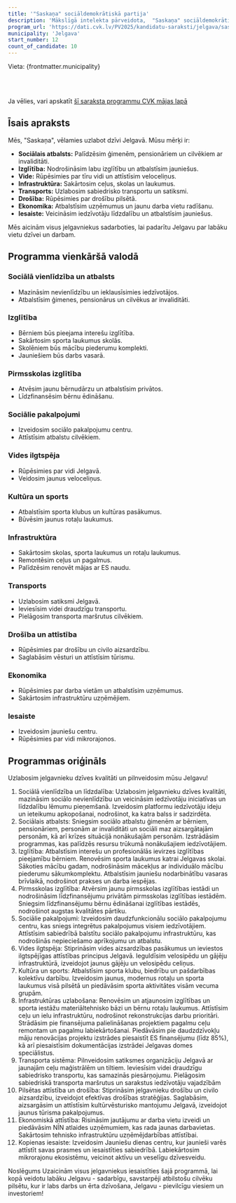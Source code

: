 ```yaml
---
title: '"Saskaņa" sociāldemokrātiskā partija'
description: 'Mākslīgā intelekta pārveidota,  "Saskaņa" sociāldemokrātiskā partija - Jelgava programma vienkāršā valodā'
program_url: 'https://dati.cvk.lv/PV2025/kandidatu-saraksti/jelgava/saskana-socialdemokratiska-partija'
municipality: 'Jelgava'
start_number: 12
count_of_candidate: 10
---
```



Vieta: {frontmatter.municipality}<br/>

<Badge text="Sociālais atbalsts" variant="note" size="small" /> <Badge text="Izglītības pieejamība" variant="note" size="small" /> <Badge text="Vides ilgtspēja" variant="note" size="small" /> <Badge text="Infrastruktūras uzlabošana" variant="note" size="small" /> <Badge text="Ekonomiskā attīstība" variant="note" size="small" />

<br/><br/> 

<Card title='Šis ir mākslīga intelekta ģenerēts apraksts' icon='starlight'>
    Ja vēlies, vari apskatīt <a href={frontmatter.program_url} target='_blank'>šī saraksta programmu CVK mājas lapā</a>
    </Card>

## Īsais apraksts

Mēs, "Saskaņa", vēlamies uzlabot dzīvi Jelgavā. Mūsu mērķi ir:

*   **Sociālais atbalsts:** Palīdzēsim ģimenēm, pensionāriem un cilvēkiem ar invaliditāti.
*   **Izglītība:** Nodrošināsim labu izglītību un atbalstīsim jauniešus.
*   **Vide:** Rūpēsimies par tīru vidi un attīstīsim veloceliņus.
*   **Infrastruktūra:** Sakārtosim ceļus, skolas un laukumus.
*   **Transports:** Uzlabosim sabiedrisko transportu un satiksmi.
*   **Drošība:** Rūpēsimies par drošību pilsētā.
*   **Ekonomika:** Atbalstīsim uzņēmumus un jaunu darba vietu radīšanu.
*   **Iesaiste:** Veicināsim iedzīvotāju līdzdalību un atbalstīsim jauniešus.

Mēs aicinām visus jelgavniekus sadarboties, lai padarītu Jelgavu par labāku vietu dzīvei un darbam.

## Programma vienkāršā valodā

### Sociālā vienlīdzība un atbalsts
*   Mazināsim nevienlīdzību un ieklausīsimies iedzīvotājos.
*   Atbalstīsim ģimenes, pensionārus un cilvēkus ar invaliditāti.

### Izglītība
*   Bērniem būs pieejama interešu izglītība.
*   Sakārtosim sporta laukumus skolās.
*   Skolēniem būs mācību piederumu komplekti.
*   Jauniešiem būs darbs vasarā.

### Pirmsskolas izglītība
*   Atvēsim jaunu bērnudārzu un atbalstīsim privātos.
*   Līdzfinansēsim bērnu ēdināšanu.

### Sociālie pakalpojumi
*   Izveidosim sociālo pakalpojumu centru.
*   Attīstīsim atbalstu cilvēkiem.

### Vides ilgtspēja
*   Rūpēsimies par vidi Jelgavā.
*   Veidosim jaunus veloceliņus.

### Kultūra un sports
*   Atbalstīsim sporta klubus un kultūras pasākumus.
*   Būvēsim jaunus rotaļu laukumus.

### Infrastruktūra
*   Sakārtosim skolas, sporta laukumus un rotaļu laukumus.
*   Remontēsim ceļus un pagalmus.
*   Palīdzēsim renovēt mājas ar ES naudu.

### Transports
*   Uzlabosim satiksmi Jelgavā.
*   Ieviesīsim videi draudzīgu transportu.
*   Pielāgosim transporta maršrutus cilvēkiem.

### Drošība un attīstība
*   Rūpēsimies par drošību un civilo aizsardzību.
*   Saglabāsim vēsturi un attīstīsim tūrismu.

### Ekonomika
*   Rūpēsimies par darba vietām un atbalstīsim uzņēmumus.
*   Sakārtosim infrastruktūru uzņēmējiem.

### Iesaiste
*   Izveidosim jauniešu centru.
*   Rūpēsimies par vidi mikrorajonos.

## Programmas oriģināls

Uzlabosim jelgavnieku dzīves kvalitāti un pilnveidosim mūsu Jelgavu!

1. Sociālā vienlīdzība un līdzdalība:
Uzlabosim jelgavnieku dzīves kvalitāti, mazināsim sociālo nevienlīdzību un veicināsim iedzīvotāju iniciatīvas un līdzdalību lēmumu pieņemšanā.
Izveidosim platformu iedzīvotāju ideju un ieteikumu apkopošanai, nodrošinot, ka katra balss ir sadzirdēta.
2. Sociālais atbalsts:
Sniegsim sociālo atbalstu ģimenēm ar bērniem, pensionāriem, personām ar invaliditāti un sociāli maz aizsargātajām personām, kā arī krīzes situācijā nonākušajām personām.
Izstrādāsim programmas, kas palīdzēs resursu trūkumā nonākušajiem iedzīvotājiem.
3. Izglītība:
Atbalstīsim interešu un profesionālās ievirzes izglītības pieejamību bērniem.
Renovēsim sporta laukumus katrai Jelgavas skolai.
Sākoties mācību gadam, nodrošināsim mācekļus ar individuālo mācību piederumu sākumkomplektu.
Atbalstīsim jauniešu nodarbinātību vasaras brīvlaikā, nodrošinot prakses un darba iespējas.
4. Pirmsskolas izglītība:
Atvērsim jaunu pirmsskolas izglītības iestādi un nodrošināsim līdzfinansējumu privātām pirmsskolas izglītības iestādēm.
Sniegsim līdzfinansējumu bērnu ēdināšanai izglītības iestādēs, nodrošinot augstas kvalitātes pārtiku.
5. Sociālie pakalpojumi:
Izveidosim daudzfunkcionālu sociālo pakalpojumu centru, kas sniegs integrētus pakalpojumus visiem iedzīvotājiem.
Attīstīsim sabiedrībā balstītu sociālo pakalpojumu infrastruktūru, kas nodrošinās nepieciešamo aprīkojumu un atbalstu.
6. Vides ilgtspēja:
Stiprināsim vides aizsardzības pasākumus un ieviestos ilgtspējīgas attīstības principus Jelgavā.
Ieguldīsim velosipēdu un gājēju infrastruktūrā, izveidojot jaunus gājēju un velosipēdu celiņus.
7. Kultūra un sports:
Atbalstīsim sporta klubu, biedrību un pašdarbības kolektīvu darbību.
Izveidosim jaunus, modernus rotaļu un sporta laukumus visā pilsētā un piedāvāsim sporta aktivitātes visām vecuma grupām.
8. Infrastruktūras uzlabošana:
Renovēsim un atjaunosim izglītības un sporta iestāžu materiāltehnisko bāzi un bērnu rotaļu laukumus.
Attīstīsim ceļu un ielu infrastruktūru, nodrošinot rekonstrukcijas darbu prioritāri.
Strādāsim pie finansējuma palielināšanas projektiem pagalmu ceļu remontam un pagalmu labiekārtošanai.
Piedāvāsim pie daudzdzīvokļu māju renovācijas projektu izstrādes piesaistīt ES finansējumu (līdz 85%), kā arī piesaistīsim dokumentācijas izstrādei Jelgavas domes speciālistus.
9. Transporta sistēma:
Pilnveidosim satiksmes organizāciju Jelgavā ar jaunajām ceļu maģistrālēm un tiltiem.
Ieviesīsim videi draudzīgu sabiedrisko transportu, kas samazinās piesārņojumu.
Pielāgosim sabiedriskā transporta maršrutus un sarakstus iedzīvotāju vajadzībām
10. Pilsētas attīstība un drošība:
Stiprināsim jelgavnieku drošību un civilo aizsardzību, izveidojot efektīvas drošības stratēģijas.
Saglabāsim, aizsargāsim un attīstīsim kultūrvēsturisko mantojumu Jelgavā, izveidojot jaunus tūrisma pakalpojumus.
11. Ekonomiskā attīstība:
Risināsim jautājumu ar darba vietu izveidi un piedāvāsim NĪN atlaides uzņēmumiem, kas rada jaunas darbavietas.
Sakārtosim tehnisko infrastruktūru uzņēmējdarbības attīstībai.
12. Kopienas iesaiste:
Izveidosim Jauniešu dienas centru, kur jaunieši varēs attīstīt savas prasmes un iesaistīties sabiedrībā.
Labiekārtosim mikrorajonu ekosistēmu, veicinot aktīvu un veselīgu dzīvesveidu.

Noslēgums
Uzaicinām visus jelgavniekus iesaistīties šajā programmā, lai kopā veidotu labāku Jelgavu - sadarbīgu, savstarpēji atbilstošu cilvēku pilsētu, kur ir labs darbs un ērta dzīvošana, Jelgavu - pievilcīgu viesiem un investoriem!
